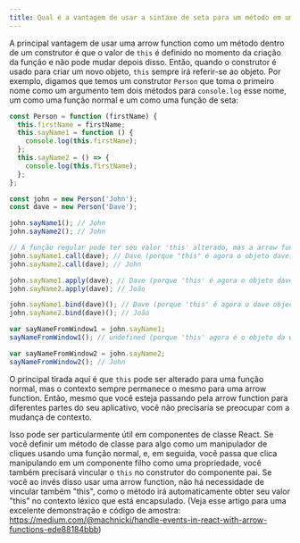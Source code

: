 ```yaml
---
title: Qual é a vantagem de usar a sintaxe de seta para um método em um constructor?
---
```


A principal vantagem de usar uma arrow function como um método dentro de um construtor é que o valor de `this` é definido no momento da criação da função e não pode mudar depois disso. Então, quando o construtor é usado para criar um novo objeto, `this` sempre irá referir-se ao objeto. Por exemplo, digamos que temos um construtor `Person` que toma o primeiro nome como um argumento tem dois métodos para `console.log` esse nome, um como uma função normal e um como uma função de seta:

```js
const Person = function (firstName) {
  this.firstName = firstName;
  this.sayName1 = function () {
    console.log(this.firstName);
  };
  this.sayName2 = () => {
    console.log(this.firstName);
  };
};

const john = new Person('John');
const dave = new Person('Dave');

john.sayName1(); // John
john.sayName2(); // John

// A função regular pode ter seu valor 'this' alterado, mas a arrow function não pode
john.sayName1.call(dave); // Dave (porque "this" é agora o objeto dave)
john.sayName2.call(dave); // John

john.sayName1.apply(dave); // Dave (porque 'this' é agora o objeto dave)
john.sayName2.apply(dave); // João

john.sayName1.bind(dave)(); // Dave (porque 'this' é agora o dave object)
john.sayName2.bind(dave)(); // João

var sayNameFromWindow1 = john.sayName1;
sayNameFromWindow1(); // undefined (porque 'this' agora é o objeto da window)

var sayNameFromWindow2 = john.sayName2;
sayNameFromWindow2(); // John
```

O principal tirada aqui é que `this` pode ser alterado para uma função normal, mas o contexto sempre permanece o mesmo para uma arrow function. Então, mesmo que você esteja passando pela arrow function para diferentes partes do seu aplicativo, você não precisaria se preocupar com a mudança de contexto.

Isso pode ser particularmente útil em componentes de classe React. Se você definir um método de classe para algo como um manipulador de cliques usando uma função normal, e, em seguida, você passa que clica manipulando em um componente filho como uma propriedade, você também precisará vincular o `this` no construtor do componente pai. Se você ao invés disso usar uma arrow function, não há necessidade de vincular também "this", como o método irá automaticamente obter seu valor "this" no contexto léxico que está encapsulado. (Veja esse artigo para uma excelente demonstração e código de amostra: https://medium.com/@machnicki/handle-events-in-react-with-arrow-functions-ede88184bbb)
